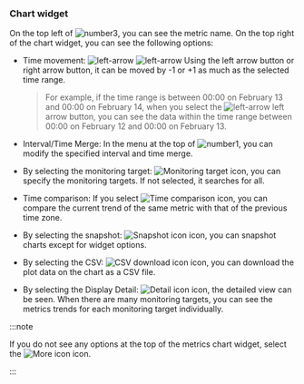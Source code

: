 ### Chart widget

On the top left of ![number3](/img/number-03.png), you can see the metric name. On the top right of the chart widget, you can see the following options:

<Xclude product='cubrid,mysql,oracle,postgresql,redis,tibero,altibase,mongodb,mssql'>

<ImgLang img='metrics-chart-widget-upper.png' desc=''/>

</Xclude>

<InDoc product='cubrid,mysql,oracle,postgresql,redis,tibero,altibase,mongodb,mssql'>

<ProdImg img='metrics-chart-widget-upper.png' desc=''/>

</InDoc>

- Time movement: ![left-arrow](/img/ic-caret-left.svg) ![left-arrow](/img/ic-caret-right.svg) Using the left arrow button or right arrow button, it can be moved by -1 or +1 as much as the selected time range. 

  > For example, if the time range is between 00:00 on February 13 and 00:00 on February 14, when you select the ![left-arrow](/img/ic-caret-left.svg) left arrow button, you can see the data within the time range between 00:00 on February 12 and 00:00 on February 13.

- Interval/Time Merge: In the menu at the top of ![number1](/img/number-01.png), you can modify the specified interval and time merge.

- By selecting the monitoring target: ![Monitoring target icon](/img/ic-filter-bl.svg), you can specify the monitoring targets. If not selected, it searches for all.

- Time comparison: If you select ![Time comparison icon](/img/ic-hourgalss.svg), you can compare the current trend of the same metric with that of the previous time zone.

- By selecting the snapshot: ![Snapshot icon](/img/ic-camera.svg) icon, you can snapshot charts except for widget options.

- By selecting the CSV: ![CSV download icon](/img/ico-csv.svg) icon, you can download the plot data on the chart as a CSV file.

- By selecting the Display Detail: ![Detail icon](/img/ico-detail.svg) icon, the detailed view can be seen. When there are many monitoring targets, you can see the metrics trends for each monitoring target individually.

:::note

If you do not see any options at the top of the metrics chart widget, select the ![More icon](/img/ico-more.svg) icon.

:::
